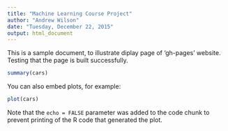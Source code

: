 ```yaml
---
title: "Machine Learning Course Project"
author: "Andrew Wilson"
date: "Tuesday, December 22, 2015"
output: html_document
---
```


This is a sample document, to illustrate diplay page of 'gh-pages' website.  Testing that the page is built successfully.

```r
summary(cars)
```

You can also embed plots, for example:

```r
plot(cars)
```

Note that the `echo = FALSE` parameter was added to the code chunk to prevent printing of the R code that generated the plot.
